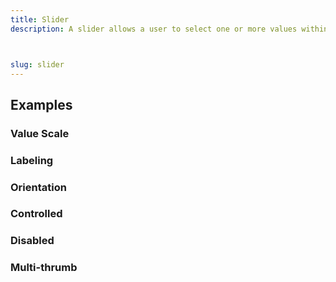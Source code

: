 ```yaml
---
title: Slider
description: A slider allows a user to select one or more values within a range.



slug: slider
---
```


<ComponentPreview name="slider/preview" />

## Examples

### Value Scale

<ComponentPreview name="slider/valueScale" />

### Labeling

<ComponentPreview name="slider/labeling" />

### Orientation

<ComponentPreview name="slider/orientation" />

### Controlled

<ComponentPreview name="slider/controlled" />


### Disabled

<ComponentPreview name="slider/disabled" />


### Multi-thrumb

<ComponentPreview name="slider/multithrumb" />


